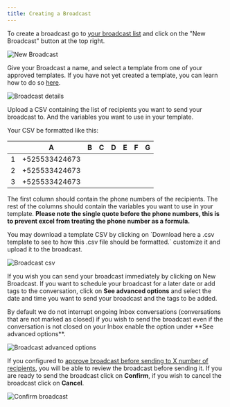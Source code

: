 ```yaml
---
title: Creating a Broadcast
---
```


To create a broadcast go to [your broadcast list](https://app.hilos.io/blasts) and click on the "New Broadcast" button at the top right.

![New Broadcast](https://hilos-media.s3.us-east-2.amazonaws.com/documentation/userdocs/using-hilos/reference/broadcasts/creating-a-broadccast/new-broadcast.png)

Give your Broadcast a name, and select a template from one of your approved templates. If you have not yet created a template, you can learn how to do so [here](/docs/user/using-hilos/templates/creating-a-template).

![Broadcast details](https://hilos-media.s3.us-east-2.amazonaws.com/documentation/userdocs/using-hilos/reference/broadcasts/creating-a-broadccast/broadcast-details.png)

Upload a CSV containing the list of recipients you want to send your broadcast to. And the variables you want to use in your template.

Your CSV be formatted like this:

| | A | B | C | D | E | F | G |
|---|---|---|---|---|---|---|---|
| 1 | +525533424673 | | | | | | |
| 2 | +525533424673 | | | | | | |
| 3 | +525533424673 | | | | | | |

The first column should contain the phone numbers of the recipients. The rest of the columns should contain the variables you want to use in your template. **Please note the single quote before the phone numbers, this is to prevent excel from treating the phone number as a formula.**

<Tip>
You may download a template CSV by clicking on `Download here a .csv template to see to how this .csv file should be formatted.` customize it and upload it to the broadcast.
</Tip>

![Broadcast csv](https://hilos-media.s3.us-east-2.amazonaws.com/documentation/userdocs/using-hilos/reference/broadcasts/creating-a-broadccast/upload-csv.png)

If you wish you can send your broadcast immediately by clicking on New Broadcast. If you want to schedule your broadcast for a later date or add tags to the conversation, click on **See advanced options** and select the date and time you want to send your broadcast and the tags to be added.

<Note>
By default we do not interrupt ongoing Inbox conversations (conversations that are not marked as closed) if you wish to send the broadcast even if the conversation is not closed on your Inbox enable the option under **See advanced options**.
</Note>

![Broadcast advanced options](https://hilos-media.s3.us-east-2.amazonaws.com/documentation/userdocs/using-hilos/reference/broadcasts/creating-a-broadccast/review-and-send.png)

If you configured to [approve broadcast before sending to X number of recipients](https://app.hilos.io/config/notifications), you will be able to review the broadcast before sending it. If you are ready to send the broadcast click on **Confirm**, if you wish to cancel the broadcast click on **Cancel**.

![Confirm broadcast](https://hilos-media.s3.us-east-2.amazonaws.com/documentation/userdocs/using-hilos/reference/broadcasts/creating-a-broadccast/confirm-broadcast.png)
